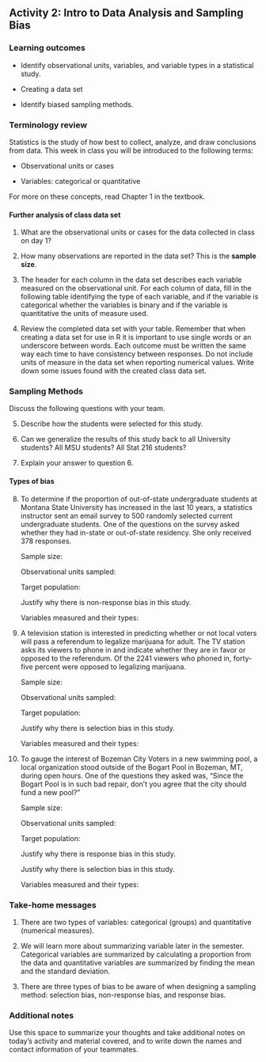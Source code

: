 ## Activity 2:  Intro to Data Analysis and Sampling Bias

\setstretch{1}

### Learning outcomes

* Identify observational units, variables, and variable types in a statistical study. 
  
* Creating a data set

* Identify biased sampling methods.

### Terminology review
Statistics is the study of how best to collect, analyze, and draw conclusions from data.  This week in class you will be introduced to the following terms:
  
* Observational units or cases

* Variables: categorical or quantitative 

For more on these concepts, read Chapter 1 in the textbook.

#### Further analysis of class data set {-}

1. What are the observational units or cases for the data collected in class on day 1?
  
  \vspace{0.3in}

2. How many observations are reported in the data set? This is the **sample size**.

\vspace{0.3in}

3. The header for each column in the data set describes each variable measured on the observational unit. For each column of data, fill in the following table identifying the type of each variable, and if the variable is categorical whether the variables is binary and if the variable is quantitative the units of measure used.

\begin{center}
\begin{tabular}{|l|p{1.5in}|p{0.5in}|p{0.5in}|} \hline
Column & Type of Variable & Binary? & Units? \\ \hline
Major & & &\\
& & & \\ \hline
Residency & & & \\
& & & \\ \hline
Num Credits & & & \\
& & & \\ \hline
Dominant hand & & & \\
& & & \\ \hline
Hand Span & & & \\
& & & \\ \hline
Grip strength dominant hand & & & \\
& & & \\ \hline
Grip strength non-dominant hand & & & \\
& & & \\ \hline
\end{tabular}
\end{center}

\newpage

4. Review the completed data set with your table.  Remember that when creating a data set for use in R it is important to use single words or an underscore between words.  Each outcome must be written the same way each time to have consistency between responses.  Do not include units of measure in the data set when reporting numerical values.  Write down some issues found with the created class data set.

\vspace{2.5in}

### Sampling Methods

Discuss the following questions with your team.

5. Describe how the students were selected for this study.

\vspace{1in}

6. Can we generalize the results of this study back to all University students?  All MSU students?  All Stat 216 students?

\vspace{1in}

7.  Explain your answer to question 6.



\newpage

#### Types of bias {-}

8. To determine if the proportion of out-of-state undergraduate students at Montana State University has increased in the last 10 years, a statistics instructor sent an email survey to 500 randomly selected current undergraduate students.  One of the questions on the survey asked whether they had in-state or out-of-state residency.  She only received 378 responses.
\vspace{0.1in}

    Sample size:
\vspace{0.3in}

    Observational units sampled:
\vspace{0.3in}

    Target population:
\vspace{0.3in}

    Justify why there is non-response bias in this study.
\vspace{0.5in}

    Variables measured and their types:
    
\vspace{0.5in}


9. A television station is interested in predicting whether or not local voters will pass a referendum to legalize marijuana for adult.  The TV station asks its viewers to phone in and indicate whether they are in favor or opposed to the referendum.  Of the 2241 viewers who phoned in, forty-five percent were opposed to legalizing marijuana.
\vspace{0.1in}

    Sample size:
\vspace{0.3in}

    Observational units sampled:
\vspace{0.3in}

    Target population:
\vspace{0.3in}

    Justify why there is selection bias in this study.
\vspace{0.5in}

    Variables measured and their types:
    
\vspace{0.5in}

\newpage

10. To gauge the interest of Bozeman City Voters in a new swimming pool, a local organization stood outside of the Bogart Pool in Bozeman, MT, during open hours.  One of the questions they asked was, "Since the Bogart Pool is in such bad repair, don't you agree that the city should fund a new pool?"
\vspace{0.1in}

    Sample size:
\vspace{0.3in}

    Observational units sampled:
\vspace{0.3in}

    Target population:
\vspace{0.3in}

    Justify why there is response bias in this study.
\vspace{0.5in}

    Justify why there is selection bias in this study.
\vspace{0.5in}

    Variables measured and their types:
    
\vspace{0.5in}

### Take-home messages

1. There are two types of variables: categorical (groups) and quantitative (numerical measures).

2. We will learn more about summarizing variable later in the semester.  Categorical variables are summarized by calculating a proportion from the data and quantitative variables are summarized by finding the mean and the standard deviation.

3.  There are three types of bias to be aware of when designing a sampling method: selection bias, non-response bias, and response bias.

### Additional notes

Use this space to summarize your thoughts and take additional notes on today's activity and material covered, and to write down the names and contact information of your teammates.

\newpage

